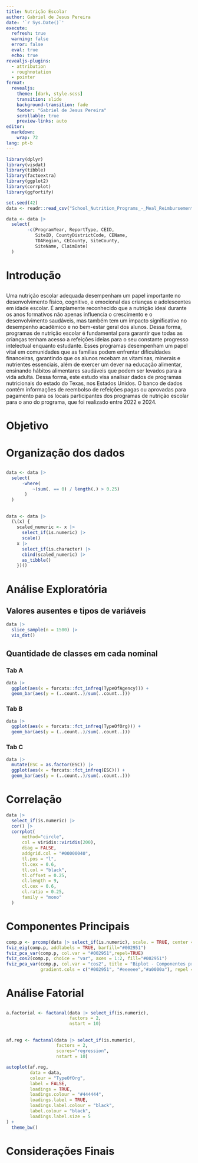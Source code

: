 ```yaml
---
title: Nutrição Escolar
author: Gabriel de Jesus Pereira
date: '`r Sys.Date()`'
execute:
  refresh: true
  warning: false
  error: false
  eval: true
  echo: true
revealjs-plugins:
  - attribution 
  - roughnotation
  - pointer
format: 
  revealjs:
    theme: [dark, style.scss]
    transition: slide
    background-transition: fade
    footer: "Gabriel de Jesus Pereira"
    scrollable: true
    preview-links: auto
editor:
  markdown:
    wrap: 72
lang: pt-b
---
```


```r
library(dplyr)
library(visdat)
library(tibble)
library(factoextra)
library(ggplot2)
library(corrplot)
library(ggfortify)
```

```r
set.seed(42)
data <- readr::read_csv("School_Nutrition_Programs_-_Meal_Reimbursement_Information_-_Program_Year_2022-2023_20240210.csv")
```


```r
data <- data |>
  select(
        -c(ProgramYear, ReportType, CEID,
           SiteID, CountyDistrictCode, CEName,
           TDARegion, CECounty, SiteCounty,
           SiteName, ClaimDate)
  )
```

# Introdução

## 

Uma nutrição escolar adequada desempenham um papel importante
no desenvolvimento físico, cognitivo, e emocional das
crianças e adolescentes em idade escolar. É amplamente 
reconhecido que a nutrição ideal durante os anos formativos
não apenas influencia o crescimento e o desenvolvimento
saudáveis, mas também tem um impacto significativo no
desempenho acadêmico e no bem-estar geral dos alunos. Dessa
forma, programas de nutrição escolar é fundamental para garantir que todas as crianças tenham acesso a refeições
ideias para o seu constante progresso intelectual enquanto
estudante. Esses programas desempenham um papel vital em
comunidades que as famílias podem enfrentar dificuldades 
financeiras, garantindo que os alunos recebam as vitaminas,
minerais e nutrientes essenciais, além de exercer um dever
na educação alimentar, ensinando hábitos alimentares
saudáveis que podem ser levados para a vida adulta. 
Dessa forma, este estudo visa analisar dados de programas
nutricionais do estado do Texas, nos Estados Unidos. O banco
de dados contém informações de reembolso de refeições pagas
ou aprovadas para pagamento para os locais participantes
dos programas de nutrição escolar para o ano do programa,
que foi realizado entre 2022 e 2024.

# Objetivo

# Organização dos dados

## {auto-animate="true"}

```r
data <- data |>
  select(
      -where(
          ~(sum(. == 0) / length(.) > 0.25)
       )
  )
```

## {auto-animate="true"}

```r
data <- data |>
  (\(x) {
    scaled_numeric <- x |> 
      select_if(is.numeric) |>
      scale()
    x |>
      select_if(is.character) |>
      cbind(scaled_numeric) |>
      as_tibble()
    })()
```

# Análise Exploratória

## Valores ausentes e tipos de variáveis

```r
data |> 
  slice_sample(n = 1500) |> 
  vis_dat()
```

## Quantidade de classes em cada nominal

::: {.panel-tabset}

### Tab A

```r
data |> 
  ggplot(aes(x = forcats::fct_infreq(TypeOfAgency))) +
  geom_bar(aes(y = (..count..)/sum(..count..)))
```

### Tab B

```r
data |> 
  ggplot(aes(x = forcats::fct_infreq(TypeOfOrg))) +
  geom_bar(aes(y = (..count..)/sum(..count..)))
```

### Tab C

```r
data |> 
  mutate(ESC = as.factor(ESC)) |>
  ggplot(aes(x = forcats::fct_infreq(ESC))) +
  geom_bar(aes(y = (..count..)/sum(..count..)))
```

:::

# Correlação

```r
data |>
  select_if(is.numeric) |>
  cor() |>
  corrplot(
      method="circle",
      col = viridis::viridis(200),
      diag = FALSE,
      addgrid.col = "#00000040",
      tl.pos = "l",
      tl.cex = 0.6,
      tl.col = "black",
      tl.offset = 0.25,
      cl.length = 9,
      cl.cex = 0.6,
      cl.ratio = 0.25,
      family = "mono"
  )
```

# Componentes Principais

```r
comp.p <- prcomp(data |> select_if(is.numeric), scale. = TRUE, center = TRUE, tol=0)
fviz_eig(comp.p, addlabels = TRUE, barfill="#002951")
fviz_pca_var(comp.p, col.var = "#002951",repel=TRUE)
fviz_cos2(comp.p, choice = "var", axes = 1:2, fill="#002951")
fviz_pca_var(comp.p, col.var = "cos2", title = "Biplot - Componentes principais",
             gradient.cols = c("#002951", "#eeeeee","#a0000a"), repel = TRUE)
```

# Análise Fatorial

##

```r
a.factorial <- factanal(data |> select_if(is.numeric), 
                        factors = 2,
                        nstart = 10)
```

##

```r
af.reg <- factanal(data |> select_if(is.numeric),
                   factors = 2,
                   scores="regression", 
                   nstart = 10)
```

```r
autoplot(af.reg,
         data = data,
         colour = "TypeOfOrg",
         label = FALSE,
         loadings = TRUE,
         loadings.colour = "#444444",
         loadings.label = TRUE,
         loadings.label.colour = "black",
         label.colour = "black",
         loadings.label.size = 5
) +
  theme_bw()
```

# Considerações Finais
